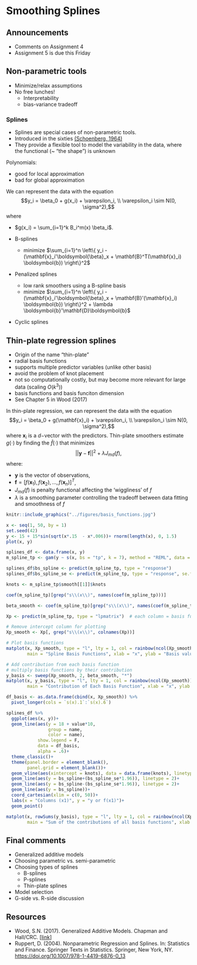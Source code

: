 # Smoothing Splines  

## Announcements

- Comments on Assignment 4 
- Assignment 5 is due this Friday

## Non-parametric tools

- Minimize/relax assumptions 
- No free lunches! 
  - Interpretability 
  - bias-variance tradeoff 

### Splines 

- Splines are special cases of non-parametric tools. 
- Introduced in the sixties [(Schoenberg, 1964)](https://www.jstor.org/stable/pdf/72390.pdf) 
- They provide a flexible tool to model the variability in the data, where the functional (~ "the shape") is unknown 

Polynomials: 

- good for local approximation 
- bad for global approximation


We can represent the data with the equation 
$$y_i = \beta_0 + g(x_i) + \varepsilon_i, \\ \varepsilon_i \sim N(0, \sigma^2),$$
where 

- $g(x_i) = \sum_{i=1}^k B_i^m(x) \beta_i$. 

- B-splines  
  - minimize $\sum_{i=1}^n \left\{ y_i - (\mathbf{x}_i'\boldsymbol{\beta}_x + \mathbf{B}^T(\mathbf{x}_i) \boldsymbol{b}) \right\}^2$ 
- Penalized splines 
  - low rank smoothers using a B-spline basis
  - minimize $\sum_{i=1}^n \left\{ y_i - (\mathbf{x}_i'\boldsymbol{\beta}_x + \mathbf{B}'(\mathbf{x}_i) \boldsymbol{b}) \right\}^2 + \lambda \boldsymbol{b}'\mathbf{D}\boldsymbol{b}$ 
- Cyclic splines 

## Thin-plate regression splines 

- Origin of the name "thin-plate" 
- radial basis functions 
- supports multiple predictor variables (unlike other basis)  
- avoid the problem of knot placement 
- not so computationally costly, but may become more relevant for large data (scaling $O(k^3)$) 
- basis functions and basis funciton dimension 
- See Chapter 5 in Wood (2017) 

In thin-plate regression, we can represent the data with the equation 
$$y_i = \beta_0 + g(\mathbf{x}_i) + \varepsilon_i, \\ \varepsilon_i \sim N(0, \sigma^2),$$
where $\mathbf{x}_i$ is a $d-$vector with the predictors. 
Thin-plate smoothers estimate $g(\cdot)$ by finding the $\hat{f}(\cdot)$ that minimizes 
$$||\mathbf{y} - \mathbf{f}||^2 + \lambda J_{md}(f),$$
where: 

- $\mathbf{y}$ is the vector of observations, 
- $\mathbf{f} = [f(\mathbf{x}_1), f(\mathbf{x}_2), \dots, f(\mathbf{x}_n)]^T$, 
- $J_{md}(f)$ is penalty functional affecting the 'wiggliness' of $f$ 
- $\lambda$ is a smoothing parameter controlling the tradeoff between data fitting and smoothness of $f$ 

```r
knitr::include_graphics("../figures/basis_functions.jpg")
```


```r
x <- seq(1, 50, by = 1)
set.seed(42)
y <- 15 + 15*sin(sqrt(x*.15  - x*.006))+ rnorm(length(x), 0, 1.5)
plot(x, y)

splines_df <- data.frame(x, y)
m_spline_tp <- gam(y ~ s(x, bs = "tp", k = 7), method = "REML", data = splines_df)

splines_df$bs_spline <- predict(m_spline_tp, type = "response")
splines_df$bs_spline_se <- predict(m_spline_tp, type = "response", se.fit = T)$se.fit

knots <- m_spline_tp$smooth[[1]]$knots

coef(m_spline_tp)[grep("s\\(x\\)", names(coef(m_spline_tp)))]
```
```r
beta_smooth <- coef(m_spline_tp)[grep("s\\(x\\)", names(coef(m_spline_tp)))]

Xp <- predict(m_spline_tp, type = "lpmatrix")  # each column = basis function

# Remove intercept column for plotting
Xp_smooth <- Xp[, grep("s\\(x\\)", colnames(Xp))]

# Plot basis functions
matplot(x, Xp_smooth, type = "l", lty = 1, col = rainbow(ncol(Xp_smooth)),
        main = "Spline Basis Functions", xlab = "x", ylab = "Basis value")

# Add contribution from each basis function
# multiply basis functions by their contribution 
y_basis <- sweep(Xp_smooth, 2, beta_smooth, "*")
matplot(x, y_basis, type = "l", lty = 1, col = rainbow(ncol(Xp_smooth)),
        main = "Contribution of Each Basis Function", xlab = "x", ylab = "Contribution")
```

```r
df_basis <- as.data.frame(cbind(x, Xp_smooth)) %>% 
  pivot_longer(cols = `s(x).1`:`s(x).6`)

splines_df %>% 
  ggplot(aes(x, y))+  
  geom_line(aes(y = 18 + value*10, 
                group = name, 
                color = name),
            show.legend = F,
            data = df_basis, 
            alpha = .6)+
  theme_classic()+
  theme(panel.border = element_blank(), 
        panel.grid = element_blank())+
  geom_vline(aes(xintercept = knots), data = data.frame(knots), linetype = 2)+
  geom_line(aes(y = bs_spline+(bs_spline_se*1.96)), linetype = 2)+
  geom_line(aes(y = bs_spline-(bs_spline_se*1.96)), linetype = 2)+
  geom_line(aes(y = bs_spline))+
  coord_cartesian(xlim = c(0, 50))+
  labs(x = "Columns (x1)", y = "y or f(x1)")+
  geom_point()
```

```r
matplot(x, rowSums(y_basis), type = "l", lty = 1, col = rainbow(ncol(Xp_smooth)),
        main = "Sum of the contributions of all basis functions", xlab = "x", ylab = "f(x)")
```


## Final comments 

- Generalized additive models 
- Choosing parametric vs. semi-parametric 
- Choosing types of splines 
  - B-splines 
  - P-splines 
  - Thin-plate splines 
- Model selection 
- G-side vs. R-side discussion 



## Resources 

- Wood, S.N. (2017). Generalized Additive Models. Chapman and Hall/CRC. [[link](https://www.taylorfrancis.com/books/mono/10.1201/9781315370279/generalized-additive-models-simon-wood)] 
- Ruppert, D. (2004). Nonparametric Regression and Splines. In: Statistics and Finance. Springer Texts in Statistics. Springer, New York, NY. [https://doi.org/10.1007/978-1-4419-6876-0_13](https://doi.org/10.1007/978-1-4419-6876-0_13)
